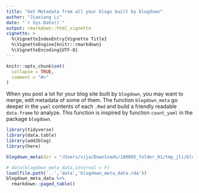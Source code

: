 ```yaml
---
title: "Get Metadata from all your blogs built by blogdown"
author: "Jiaxiang Li"
date: "`r Sys.Date()`"
output: rmarkdown::html_vignette
vignette: >
  %\VignetteIndexEntry{Vignette Title}
  %\VignetteEngine{knitr::rmarkdown}
  %\VignetteEncoding{UTF-8}
---
```


```r
knitr::opts_chunk$set(
  collapse = TRUE,
  comment = "#>"
)
```

When you post a lot for your blog site built by `blogdown`, you may want to merge, edit metadata of some of them.
The function `blogdown_meta` go deeper in the `yaml` contents of each `.Rmd` and build a friendly readable `data.frame` to analyze.
This function is inspired by function `count_yaml` in the package `blogdown`.

```r
library(tidyverse)
library(data.table)
library(add2blog)
library(here)
```

```r
blogdown_meta(dir = "/Users/vija/Downloads/180805_folder_01/tmp_jli/blog_180802/content/post")
```

```r
# data(blogdown_meta_data,internal = F)
load(file.path('..','data','blogdown_meta_data.rda'))
blogdown_meta_data %>% 
  rmarkdown::paged_table()
```

